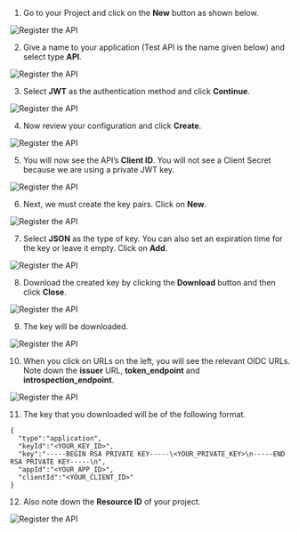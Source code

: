 1. Go to your Project and click on the **New** button as shown below.

![Register the API](/img/examples/secure-api/app-jwt/1.png)

2.  Give a name to your application (Test API is the name given below) and select type **API**.

![Register the API](/img/examples/secure-api/app-jwt/2.png)

3. Select **JWT** as the authentication method and click **Continue**.

![Register the API](/img/examples/secure-api/app-jwt/3.png)

4. Now review your configuration and click **Create**.

![Register the API](/img/examples/secure-api/app-jwt/4.png)

5. You will now see the API’s **Client ID**. You will not see a Client Secret because we are using a private JWT key.

![Register the API](/img/examples/secure-api/app-jwt/5.png)

6. Next, we must create the key pairs. Click on **New**.

![Register the API](/img/examples/secure-api/app-jwt/6.png)

7. Select **JSON** as the type of key. You can also set an expiration time for the key or leave it empty. Click on **Add**.

![Register the API](/img/examples/secure-api/app-jwt/7.png)

8. Download the created key by clicking the **Download** button and then click **Close**.

![Register the API](/img/examples/secure-api/app-jwt/8.png)

9. The key will be downloaded.

![Register the API](/img/examples/secure-api/app-jwt/9.png)

10. When you click on URLs on the left, you will see the relevant OIDC URLs. Note down the **issuer** URL, **token_endpoint** and **introspection_endpoint**.

![Register the API](/img/examples/secure-api/app-jwt/10.png)

11. The key that you downloaded will be of the following format.
```
{
  "type":"application",
  "keyId":"<YOUR_KEY_ID>",
  "key":"-----BEGIN RSA PRIVATE KEY-----\<YOUR_PRIVATE_KEY>\n-----END RSA PRIVATE KEY-----\n",
  "appId":"<YOUR_APP_ID>",
  "clientId":"<YOUR_CLIENT_ID>"
}
```
12. Also note down the **Resource ID** of your project.

![Register the API](/img/examples/secure-api/app-jwt/11.png)